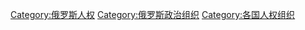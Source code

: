 [[Category:俄罗斯人权|Category:俄罗斯人权]]
[[Category:俄罗斯政治组织|Category:俄罗斯政治组织]]
[[Category:各国人权组织|Category:各国人权组织]]